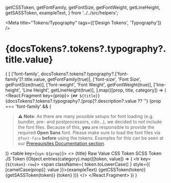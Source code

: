  getCSSToken,
  getFontFamily,
  getFontSize,
  getFontWeight,
  getLineHeight,
  getSASSToken,
  exampleText,
} from '../../src/helpers';

<Meta title="Tokens/Typography" tags={['Design Tokens', 'Typography']} />

# {docsTokens?.tokens?.typography?.title.value}

<MultiLineDescription value={docsTokens?.tokens?.typography?.description?.value} />

{
  [
    ['font-family', docsTokens?.tokens?.typography?.['font-family']?.title.value, getFontFamily(true)],
    ['font-size', 'Font Size', getFontSize(true)],
    ['font-weight', 'Font Weight', getFontWeight(true)],
    ['line-height', 'Line Height', getLineHeight(true)],
  ].map(([prop, title, category]) => (
    <React.Fragment key={prop}>
      <Markdown>{`## ${title}`}</Markdown>
      <span>
        {docsTokens?.tokens?.typography?.[prop]?.description?.value ?? ''}
        {prop === 'font-family' && (
          <blockquote>
            <strong>⚠️ Note</strong>:
            As there are many possible setups for font loading (e.g. bundler, pre- and postprocessors, cdn...), we decided to not include the font files.
            Because of this, <strong>you</strong> are responsible to provide the required <strong>Open Sans</strong> font.
            Please make sure to load the font files via <code>@font-face</code> <strong>before</strong> using the tokens.
            Examples for this can be seen at our <a href="?path=/docs/prerequisites--docs">Prerequisites Documentation section</a>.
          </blockquote>
        )}
      </span>
      <table key={`syn-${prop}`}>
        <tbody>
          <>
            <tr>
              <th>{title}</th>
              <th>Raw Value</th>
              <th>CSS Token</th>
              <th>SCSS Token</th>
              <th>JS Token</th>
            </tr>
            {Object.entries(category).map(([token, value]) => (
              <tr key={`${token}-row`}>
                <td className={prop}>
                  <span className={ token.toLowerCase() } style={{ [camelCase(prop)]: value }}>{exampleText}</span>
                </td>
                <td>
                  <CopyRawCssPropValue value={token.toLowerCase()} cssProperty={prop} />
                </td>
                <td>
                  <CopyToClipBoard value={getCSSToken(token)}>
                    {getCSSToken(token)}
                  </CopyToClipBoard>
                </td>
                <td>
                  <CopyToClipBoard value={getSASSToken(token)}>
                    {getSASSToken(token)}
                  </CopyToClipBoard>
                </td>
                <td>
                  <CopyToClipBoard value={token}>
                    {token}
                  </CopyToClipBoard>
                </td>
              </tr>
            ))}
          </>
        </tbody>
      </table>
    </React.Fragment>
  ))
}

<style>{`
  .line-height {
    width: 200px;
  }
`}</style>

